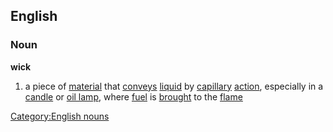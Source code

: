 ==English==
===Noun===
'''wick'''
#a piece of [[material]] that [[convey]]s [[liquid]] by [[capillary]] [[action]], especially in a [[candle]] or [[oil lamp]], where [[fuel]] is [[brought]] to the [[flame]]
[[Category:English nouns]]